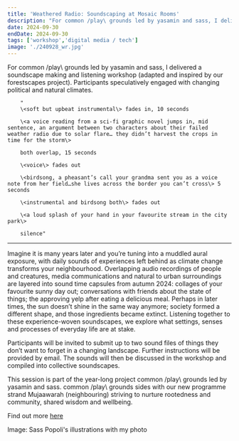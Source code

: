 ```yaml
---
title: 'Weathered Radio: Soundscaping at Mosaic Rooms'
description: "For common /play\ grounds led by yasamin and sass, I delivered a soundscape making and listening workshop (adapted and inspired by our forestscapes project). Participants speculatively engaged with changing political and natural climates."
date: 2024-09-30
endDate: 2024-09-30
tags: ['workshop','digital media / tech']
image: './240928_wr.jpg'
---
```


For common /play\ grounds led by yasamin and sass, I delivered a soundscape making and listening workshop (adapted and inspired by our forestscapes project). Participants speculatively engaged with changing political and natural climates.


        "
        \<soft but upbeat instrumental\> fades in, 10 seconds

        \<a voice reading from a sci-fi graphic novel jumps in, mid sentence, an argument between two characters about their failed weather radio due to solar flare… they didn’t harvest the crops in time for the storm\>

        both overlap, 15 seconds

        \<voice\> fades out 

        \<birdsong, a pheasant’s call your grandma sent you as a voice note from her field…she lives across the border you can’t cross\> 5 seconds 

        \<instrumental and birdsong both\> fades out 

        \<a loud splash of your hand in your favourite stream in the city park\>

        silence"

*      *      *

Imagine it is many years later and you’re tuning into a muddled aural exposure, with daily sounds of experiences left behind as climate change transforms your neighbourhood. Overlapping audio recordings of people and creatures, media communications and natural to urban surroundings are layered into sound time capsules from autumn 2024: collages of your favourite sunny day out; conversations with friends about the state of things; the approving yelp after eating a delicious meal. Perhaps in later times, the sun doesn’t shine in the same way anymore; society formed a different shape, and those ingredients became extinct. Listening together to these experience-woven soundscapes, we explore what settings, senses and processes of everyday life are at stake.

 

Participants will be invited to submit up to two sound files of things they don’t want to forget in a changing landscape. Further instructions will be provided by email. The sounds will then be discussed in the workshop and compiled into collective soundscapes.

This session is part of the year-long project common /play\ grounds led by yasamin and sass. common /play\ grounds sides with our new programme strand Mujaawarah (neighbouring) striving to nurture rootedness and community, shared wisdom and wellbeing.


Find out more [here](https://mosaicrooms.org/event/weathered-radios/)

Image: Sass Popoli's illustrations with my photo    